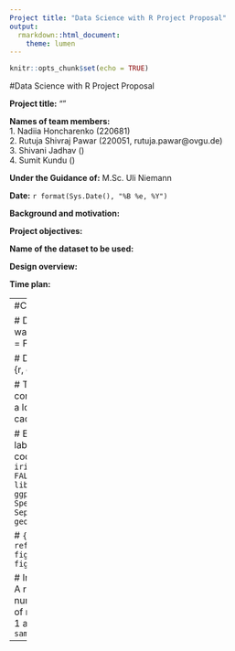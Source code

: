```yaml
---
Project title: "Data Science with R Project Proposal"
output:
  rmarkdown::html_document:
    theme: lumen
---
```


```r
knitr::opts_chunk$set(echo = TRUE)
``` 

#Data Science with R Project Proposal

__Project title:__ ""

__Names of team members:__<br /> 
1. Nadiia Honcharenko (220681) <br />
2. Rutuja Shivraj Pawar (220051, rutuja.pawar@ovgu.de) <br />
3. Shivani Jadhav () <br />
4. Sumit Kundu () 

__Under the Guidance of:__ M.Sc. Uli Niemann

__Date:__ ```r format(Sys.Date(), "%B %e, %Y")```

__Background and motivation:__

__Project objectives:__

__Name of the dataset to be used:__

__Design overview:__

__Time plan:__ 





---
#Comments

# Dont display warnings
# {r, warning = FALSE}

# Dont display code
# {r, echo=FALSE}

# To store long computation results in a local cache
# {r, cache=TRUE}

# Exmaple usage of labelling and reusing code chunks
# ```{r iris_plot, echo = FALSE, eval = FALSE}
# library(ggplot2)
# ggplot(iris, aes(x = Species, y = Sepal.Length)) + geom_boxplot()
#```

# ```{r , ref.label='iris_plot', fig.width = 7, fig.height = 2.5}
# ```

# Inline R code usng r
# A random sample of 5 numbers from the set of numbers between 
# 1 and 10 is `r sample(1:10, 5)` 
---